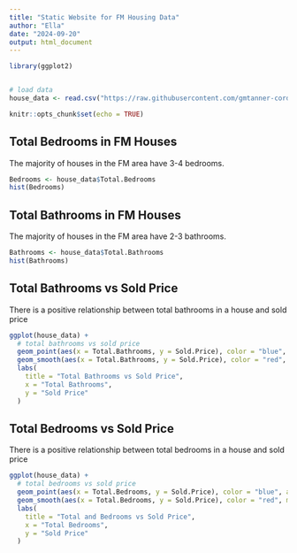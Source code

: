 ```yaml
---
title: "Static Website for FM Housing Data"
author: "Ella"
date: "2024-09-20"
output: html_document
---
```


```r
library(ggplot2)


# load data
house_data <- read.csv("https://raw.githubusercontent.com/gmtanner-cord/DATA470-2024/refs/heads/main/fmhousing/FM_Housing_2018_2022_clean.csv")

knitr::opts_chunk$set(echo = TRUE)
```

## Total Bedrooms in FM Houses

The majority of houses in the FM area have 3-4 bedrooms. 

```r
Bedrooms <- house_data$Total.Bedrooms
hist(Bedrooms)
```
## Total Bathrooms in FM Houses


The majority of houses in the FM area have 2-3 bathrooms.
```r
Bathrooms <- house_data$Total.Bathrooms
hist(Bathrooms)
```
## Total Bathrooms vs Sold Price

There is a positive relationship between total bathrooms in a house and sold price

```r
ggplot(house_data) +
  # total bathrooms vs sold price
  geom_point(aes(x = Total.Bathrooms, y = Sold.Price), color = "blue", alpha = 0.6) +
  geom_smooth(aes(x = Total.Bathrooms, y = Sold.Price), color = "red", method = "lm", se = FALSE) +
  labs(
    title = "Total Bathrooms vs Sold Price",
    x = "Total Bathrooms",
    y = "Sold Price"
  ) 
```
## Total Bedrooms vs Sold Price

There is a positive relationship between total bedrooms in a house and sold price

```r
ggplot(house_data) +
  # total bedrooms vs sold price
  geom_point(aes(x = Total.Bedrooms, y = Sold.Price), color = "blue", alpha = 0.6) +
  geom_smooth(aes(x = Total.Bedrooms, y = Sold.Price), color = "red", method = "lm", se = FALSE) +
  labs(
    title = "Total and Bedrooms vs Sold Price",
    x = "Total Bedrooms",
    y = "Sold Price"
  ) 
```

